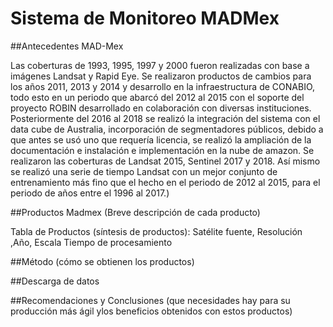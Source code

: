 
# Sistema de Monitoreo MADMex


##Antecedentes MAD-Mex

Las coberturas de 1993, 1995, 1997 y 2000 fueron realizadas con base a imágenes Landsat y Rapid Eye. Se realizaron productos de cambios para los años 2011, 2013 y 2014 y desarrollo en la infraestructura de CONABIO, todo esto en un periodo que abarcó del 2012 al 2015 con el soporte del proyecto ROBIN desarrollado en colaboración con diversas instituciones. Posteriormente del 2016 al 2018 se realizó la integración del sistema con el data cube de Australia, incorporación de segmentadores públicos, debido a que antes se usó uno que requería licencia, se realizó la ampliación de la documentación e instalación e implementación en la nube de amazon. Se realizaron las coberturas de Landsat 2015, Sentinel 2017 y 2018. Así mismo se realizó una serie de tiempo Landsat con un mejor conjunto de entrenamiento más fino que el hecho en el periodo de 2012 al 2015, para el periodo de años entre el 1996 al 2017.)


##Productos Madmex (Breve descripción de cada producto)

Tabla de Productos (síntesis de productos): Satélite fuente, Resolución ,Año, Escala
Tiempo de procesamiento

##Método (cómo se obtienen los productos)

##Descarga de datos

##Recomendaciones y Conclusiones (que necesidades hay para su producción más ágil ylos beneficios obtenidos con estos productos)
